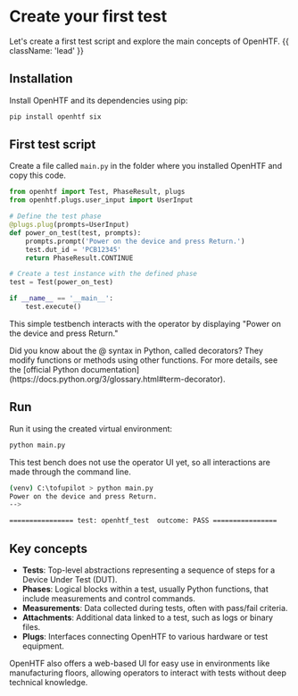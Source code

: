 # Create your first test

Let's create a first test script and explore the main concepts of OpenHTF. {{ className: 'lead' }}

## Installation

Install OpenHTF and its dependencies using pip:

```sh
pip install openhtf six
```

## First test script

Create a file called `main.py` in the folder where you installed OpenHTF and copy this code.

```python {{ title: 'main.py' }}
from openhtf import Test, PhaseResult, plugs
from openhtf.plugs.user_input import UserInput

# Define the test phase
@plugs.plug(prompts=UserInput)
def power_on_test(test, prompts):
    prompts.prompt('Power on the device and press Return.')
    test.dut_id = 'PCB12345'
    return PhaseResult.CONTINUE

# Create a test instance with the defined phase
test = Test(power_on_test)

if __name__ == '__main__':
    test.execute()
```

This simple testbench interacts with the operator by displaying "Power on the device and press Return."

<Note>
  Did you know about the @ syntax in Python, called decorators? They modify
  functions or methods using other functions. For more details, see the
  [official Python
  documentation](https://docs.python.org/3/glossary.html#term-decorator).
</Note>

## Run

Run it using the created virtual environment:

```sh
python main.py
```

This test bench does not use the operator UI yet, so all interactions are made through the command line.

```sh
(venv) C:\tofupilot > python main.py
Power on the device and press Return.
-->

================ test: openhtf_test  outcome: PASS ================
```

## Key concepts

- **Tests**: Top-level abstractions representing a sequence of steps for a Device Under Test (DUT).
- **Phases**: Logical blocks within a test, usually Python functions, that include measurements and control commands.
- **Measurements**: Data collected during tests, often with pass/fail criteria.
- **Attachments**: Additional data linked to a test, such as logs or binary files.
- **Plugs**: Interfaces connecting OpenHTF to various hardware or test equipment.

OpenHTF also offers a web-based UI for easy use in environments like manufacturing floors, allowing operators to interact with tests without deep technical knowledge.
